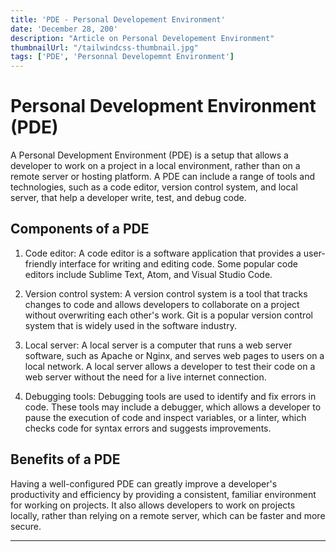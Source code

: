 ```yaml
---
title: 'PDE - Personal Developement Environment'
date: 'December 28, 200'
description: "Article on Personal Developement Environment"
thumbnailUrl: "/tailwindcss-thumbnail.jpg"
tags: ['PDE', 'Personnal Developemnt Environment']
---
```


# Personal Development Environment (PDE)

A Personal Development Environment (PDE) is a setup that allows a developer to work on a project in a local environment, rather than on a remote server or hosting platform. A PDE can include a range of tools and technologies, such as a code editor, version control system, and local server, that help a developer write, test, and debug code.

## Components of a PDE

1. Code editor: A code editor is a software application that provides a user-friendly interface for writing and editing code. Some popular code editors include Sublime Text, Atom, and Visual Studio Code.

2. Version control system: A version control system is a tool that tracks changes to code and allows developers to collaborate on a project without overwriting each other's work. Git is a popular version control system that is widely used in the software industry.

3. Local server: A local server is a computer that runs a web server software, such as Apache or Nginx, and serves web pages to users on a local network. A local server allows a developer to test their code on a web server without the need for a live internet connection.

4. Debugging tools: Debugging tools are used to identify and fix errors in code. These tools may include a debugger, which allows a developer to pause the execution of code and inspect variables, or a linter, which checks code for syntax errors and suggests improvements.

## Benefits of a PDE

Having a well-configured PDE can greatly improve a developer's productivity and efficiency by providing a consistent, familiar environment for working on projects. It also allows developers to work on projects locally, rather than relying on a remote server, which can be faster and more secure.

---
